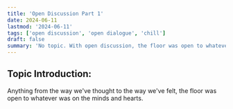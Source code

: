 ```yaml
---
title: 'Open Discussion Part 1'
date: 2024-06-11
lastmod: '2024-06-11'
tags: ['open discussion', 'open dialogue', 'chill']
draft: false
summary: 'No topic. With open discussion, the floor was open to whatever was on the minds and hearts.'
---
```


## Topic Introduction:

Anything from the way we've thought to the way we've felt, the floor was open to whatever was on the minds and hearts.
